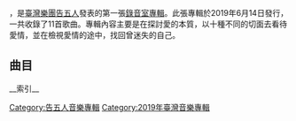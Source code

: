 {{Unreferenced|time=2021-03-24T07:04:47+00:00}}
{{engname|我肯定在幾百年前就說過愛你|Somewhere in time, I love you}}，是[[臺灣|臺灣]][[流行樂團|樂團]][[告五人|告五人]]發表的第一張[[錄音室專輯|錄音室專輯]]。此張專輯於2019年6月14日發行，一共收錄了11首歌曲。專輯內容主要是在探討愛的本質，以十種不同的切面去看待愛情，並在檢視愛情的途中，找回曾迷失的自己。{{Infobox Album|Name=我肯定在幾百年前就說過愛你<br />Somewhere in time I love you|Type=專輯|Artist=[[告五人|告五人]]|Cover=|Released=2019年6月14日|Recorded=|Genre=[[華語流行音樂|華語流行音樂]]|Length=54:23|Label=[[相信音樂|相信音樂]]|Producer=[[告五人|告五人]]、[[陳君豪|陳君豪]]|Last album=|This album='''我肯定在幾百年前就說過愛你'''<br />（2019年）|Next album=運氣來得若有似無<br />（2020年）|Reviews=}}

== 曲目 ==
{{Tracklist|total_length=54:23|title5=果然你還是|lyrics2=潘雲安|note2=Pain toast|longnote2='''第二波主打'''|length2=4:15|lyrics3=潘燕山|length5=6:18|note3=Farewell in the sea|longnote3=|length3=4:50|title4=紅|lyrics4=潘雲安、潘燕山|note4=LOVE|longnote4='''第四波主打'''|length4=4:30|lyrics5=潘雲安|length1=4:53|music4=潘雲安|music10=潘雲安|music9=潘雲安|music8=潘雲安|music7=潘雲安|music6=潘雲安|music5=潘雲安|music3=潘雲安、潘燕山|note5=Fly to the flame|music2=潘雲安|music1=潘雲安|note11=Missing you over night and night|note10=The Answer|length11=5:50|longnote5=|title2=法蘭西多士|longnote1='''第三波主打'''|title9=不具名的花|note9=Anonymous flower|longnote6=|length6=5:28|title7=驕傲的鯨魚|lyrics7=潘燕山|note7=Pride and a Whale|longnote7=|length7=5:07|title8=從沒去過巴塞隆納|lyrics8=潘雲安|note8=Let's go to Barcelona|longnote8=|length8=4:34|lyrics9=潘雲安|lyrics6=潘燕山|longnote9=|note1=Somewhere in time|note6=Look for a star|lyrics1=潘雲安|title1=愛人錯過|title3=跳海|title6=夜裡無星|longnote11='''首波主打歌'''|length9=5:40|lyrics11=潘燕山|title11=披星戴月的想你|length10=2:58|longnote10=|lyrics10=潘雲安|title10=簡答題|music11=潘雲安}}
[[Category:告五人音樂專輯|Category:告五人音樂專輯]]
__索引__
[[Category:2019年臺灣音樂專輯|Category:2019年臺灣音樂專輯]]